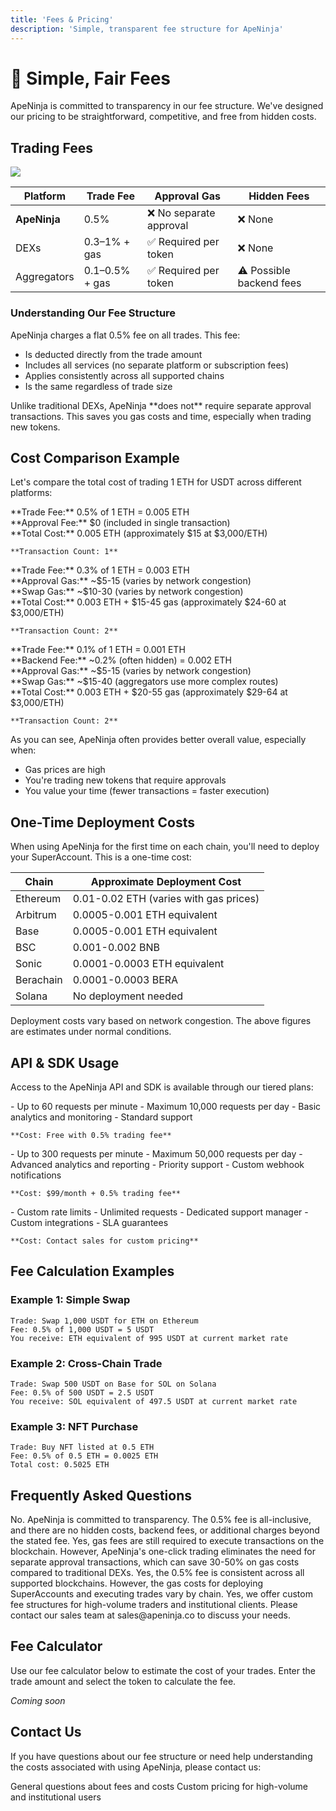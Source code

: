```yaml
---
title: 'Fees & Pricing'
description: 'Simple, transparent fee structure for ApeNinja'
---
```


# 💸 Simple, Fair Fees

ApeNinja is committed to transparency in our fee structure. We've designed our pricing to be straightforward, competitive, and free from hidden costs.

## Trading Fees

<Frame>
  <img src="/images/fee-comparison.png" style={{ borderRadius: '0.5rem' }} />
</Frame>

| Platform | Trade Fee | Approval Gas | Hidden Fees |
| --- | --- | --- | --- |
| **ApeNinja** | 0.5% | ❌ No separate approval | ❌ None |
| DEXs | 0.3–1% + gas | ✅ Required per token | ❌ None |
| Aggregators | 0.1–0.5% + gas | ✅ Required per token | ⚠️ Possible backend fees |

### Understanding Our Fee Structure

ApeNinja charges a flat 0.5% fee on all trades. This fee:

- Is deducted directly from the trade amount
- Includes all services (no separate platform or subscription fees)
- Applies consistently across all supported chains
- Is the same regardless of trade size

<Note>
  Unlike traditional DEXs, ApeNinja **does not** require separate approval transactions. This saves you gas costs and time, especially when trading new tokens.
</Note>

## Cost Comparison Example

Let's compare the total cost of trading 1 ETH for USDT across different platforms:

<Tabs>
  <Tab title="ApeNinja">
    **Trade Fee:** 0.5% of 1 ETH = 0.005 ETH<br />
    **Approval Fee:** $0 (included in single transaction)<br />
    **Total Cost:** 0.005 ETH (approximately $15 at $3,000/ETH)
    
    **Transaction Count: 1**
  </Tab>
  
  <Tab title="Traditional DEX">
    **Trade Fee:** 0.3% of 1 ETH = 0.003 ETH<br />
    **Approval Gas:** ~$5-15 (varies by network congestion)<br />
    **Swap Gas:** ~$10-30 (varies by network congestion)<br />
    **Total Cost:** 0.003 ETH + $15-45 gas (approximately $24-60 at $3,000/ETH)
    
    **Transaction Count: 2**
  </Tab>
  
  <Tab title="Aggregator">
    **Trade Fee:** 0.1% of 1 ETH = 0.001 ETH<br />
    **Backend Fee:** ~0.2% (often hidden) = 0.002 ETH<br />
    **Approval Gas:** ~$5-15 (varies by network congestion)<br />
    **Swap Gas:** ~$15-40 (aggregators use more complex routes)<br />
    **Total Cost:** 0.003 ETH + $20-55 gas (approximately $29-64 at $3,000/ETH)
    
    **Transaction Count: 2**
  </Tab>
</Tabs>

As you can see, ApeNinja often provides better overall value, especially when:
- Gas prices are high
- You're trading new tokens that require approvals
- You value your time (fewer transactions = faster execution)

## One-Time Deployment Costs

When using ApeNinja for the first time on each chain, you'll need to deploy your SuperAccount. This is a one-time cost:

| Chain | Approximate Deployment Cost |
| --- | --- |
| Ethereum | 0.01-0.02 ETH (varies with gas prices) |
| Arbitrum | 0.0005-0.001 ETH equivalent |
| Base | 0.0005-0.001 ETH equivalent |
| BSC | 0.001-0.002 BNB |
| Sonic | 0.0001-0.0003 ETH equivalent |
| Berachain | 0.0001-0.0003 BERA |
| Solana | No deployment needed |

<Warning>
  Deployment costs vary based on network congestion. The above figures are estimates under normal conditions.
</Warning>

## API & SDK Usage

Access to the ApeNinja API and SDK is available through our tiered plans:

<Tabs>
  <Tab title="Standard (Free)">
    - Up to 60 requests per minute
    - Maximum 10,000 requests per day
    - Basic analytics and monitoring
    - Standard support
    
    **Cost: Free with 0.5% trading fee**
  </Tab>
  
  <Tab title="Pro">
    - Up to 300 requests per minute
    - Maximum 50,000 requests per day
    - Advanced analytics and reporting
    - Priority support
    - Custom webhook notifications
    
    **Cost: $99/month + 0.5% trading fee**
  </Tab>
  
  <Tab title="Enterprise">
    - Custom rate limits
    - Unlimited requests
    - Dedicated support manager
    - Custom integrations
    - SLA guarantees
    
    **Cost: Contact sales for custom pricing**
  </Tab>
</Tabs>

## Fee Calculation Examples

### Example 1: Simple Swap

```
Trade: Swap 1,000 USDT for ETH on Ethereum
Fee: 0.5% of 1,000 USDT = 5 USDT
You receive: ETH equivalent of 995 USDT at current market rate
```

### Example 2: Cross-Chain Trade

```
Trade: Swap 500 USDT on Base for SOL on Solana
Fee: 0.5% of 500 USDT = 2.5 USDT
You receive: SOL equivalent of 497.5 USDT at current market rate
```

### Example 3: NFT Purchase

```
Trade: Buy NFT listed at 0.5 ETH
Fee: 0.5% of 0.5 ETH = 0.0025 ETH
Total cost: 0.5025 ETH
```

## Frequently Asked Questions

<AccordionGroup>
  <Accordion title="Are there any hidden fees?">
    No. ApeNinja is committed to transparency. The 0.5% fee is all-inclusive, and there are no hidden costs, backend fees, or additional charges beyond the stated fee.
  </Accordion>
  
  <Accordion title="Do I need to pay gas fees on top of the 0.5% fee?">
    Yes, gas fees are still required to execute transactions on the blockchain. However, ApeNinja's one-click trading eliminates the need for separate approval transactions, which can save 30-50% on gas costs compared to traditional DEXs.
  </Accordion>
  
  <Accordion title="Are fees the same across all chains?">
    Yes, the 0.5% fee is consistent across all supported blockchains. However, the gas costs for deploying SuperAccounts and executing trades vary by chain.
  </Accordion>
  
  <Accordion title="Do you offer discounts for high-volume traders?">
    Yes, we offer custom fee structures for high-volume traders and institutional clients. Please contact our sales team at sales@apeninja.co to discuss your needs.
  </Accordion>
</AccordionGroup>

## Fee Calculator

<Info>
  Use our fee calculator below to estimate the cost of your trades. Enter the trade amount and select the token to calculate the fee.

  *Coming soon*
</Info>

## Contact Us

If you have questions about our fee structure or need help understanding the costs associated with using ApeNinja, please contact us:

<CardGroup cols={2}>
  <Card title="Support Team" icon="headset" href="mailto:support@apeninja.co">
    General questions about fees and costs
  </Card>
  <Card title="Enterprise Sales" icon="building" href="mailto:sales@apeninja.co">
    Custom pricing for high-volume and institutional users
  </Card>
</CardGroup>